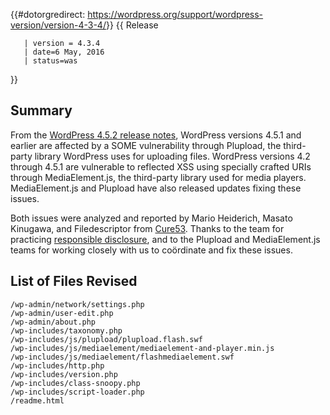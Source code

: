{{#dotorgredirect: https://wordpress.org/support/wordpress-version/version-4-3-4/}}
{{Languages|
{{en|Version 4.3.4}}
{{ja|Version 4.3.4}}
}}
{{ Release
    | version = 4.3.4
    | date=6 May, 2016
    | status=was
}}

== Summary ==

From the [https://wordpress.org/news/2016/05/wordpress-4-5-2/ WordPress 4.5.2 release notes], WordPress versions 4.5.1 and earlier are affected by a SOME vulnerability through Plupload, the third-party library WordPress uses for uploading files. WordPress versions 4.2 through 4.5.1 are vulnerable to reflected XSS using specially crafted URIs through MediaElement.js, the third-party library used for media players. MediaElement.js and Plupload have also released updates fixing these issues.

Both issues were analyzed and reported by Mario Heiderich, Masato Kinugawa, and Filedescriptor from [https://cure53.de/ Cure53]. Thanks to the team for practicing [https://make.wordpress.org/core/handbook/testing/reporting-security-vulnerabilities/ responsible disclosure], and to the Plupload and MediaElement.js teams for working closely with us to coördinate and fix these issues.

== List of Files Revised ==
 
<pre>
/wp-admin/network/settings.php
/wp-admin/user-edit.php
/wp-admin/about.php
/wp-includes/taxonomy.php
/wp-includes/js/plupload/plupload.flash.swf
/wp-includes/js/mediaelement/mediaelement-and-player.min.js
/wp-includes/js/mediaelement/flashmediaelement.swf
/wp-includes/http.php
/wp-includes/version.php
/wp-includes/class-snoopy.php
/wp-includes/script-loader.php
/readme.html
</pre>